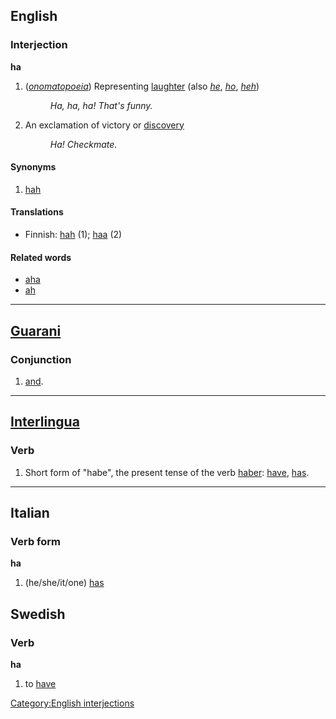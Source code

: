 ==English==
===Interjection===
'''ha'''
# (''[[onomatopoeia]]'') Representing [[laughter]] (also ''[[he]]'', ''[[ho]]'', ''[[heh]]'')
#: ''Ha, ha, ha!  That's funny.''
# An exclamation of victory or [[discovery]]
#: ''Ha! Checkmate.''

==== Synonyms ====
# [[hah]]

==== Translations ====
*Finnish: [[hah]] (1); [[haa]] (2)

==== Related words ====
*[[aha]]
*[[ah]]

----
==[[Guarani]]==
===Conjunction===
# [[and]].

----
==[[Interlingua]]==
===Verb===
# Short form of "habe", the present tense of the verb [[haber]]: [[have]], [[has]].

----
==Italian==
===Verb form===
'''ha'''

#(he/she/it/one) [[has]]

==Swedish==
===Verb===
'''ha'''

# to [[have]]

[[Category:English interjections]]